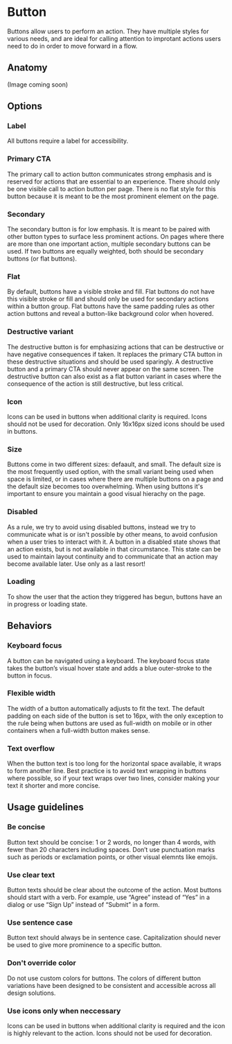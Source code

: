 # Button

Buttons allow users to perform an action. They have multiple styles for various needs, and are ideal for calling attention to improtant actions users need to do in order to move forward in a flow.

## Anatomy

(Image coming soon)

## Options

### Label

All buttons require a label for accessibility.

### Primary CTA

The primary call to action button communicates strong emphasis and is reserved for actions that are essential to an experience. There should only be one visible call to action button per page. There is no flat style for this button because it is meant to be the most prominent element on the page.

### Secondary

The secondary button is for low emphasis. It is meant to be paired with other button types to surface less prominent actions. On pages where there are more than one important action, multiple secondary buttons can be used. If two buttons are equally weighted, both should be secondary buttons (or flat buttons).

### Flat

By default, buttons have a visible stroke and fill. Flat buttons do not have this visible stroke or fill and should only be used for secondary actions within a button group. Flat buttons have the same padding rules as other action buttons and reveal a button-like background color when hovered.

### Destructive variant

The destructive button is for emphasizing actions that can be destructive or have negative consequences if taken. It replaces the primary CTA button in these destructive situations and should be used sparingly. A destructive button and a primary CTA should never appear on the same screen. The destructive button can also exist as a flat button variant in cases where the consequence of the action is still destructive, but less critical.

### Icon

Icons can be used in buttons when additional clarity is required. Icons should not be used for decoration. Only 16x16px sized icons should be used in buttons.

### Size

Buttons come in two different sizes: defaault, and small. The default size is the most frequently used option, with the small variant being used when space is limited, or in cases where there are multiple buttons on a page and the default size becomes too overwhelming. When using buttons it's important to ensure you maintain a good visual hierachy on the page.

### Disabled

As a rule, we try to avoid using disabled buttons, instead we try to communicate what is or isn't possible by other means, to avoid confusion when a user tries to interact with it. A button in a disabled state shows that an action exists, but is not available in that circumstance. This state can be used to maintain layout continuity and to communicate that an action may become available later. Use only as a last resort!

### Loading

To show the user that the action they triggered has begun, buttons have an in progress or loading state.

## Behaviors

### Keyboard focus

A button can be navigated using a keyboard. The keyboard focus state takes the button’s visual hover state and adds a blue outer-stroke to the button in focus.

### Flexible width

The width of a button automatically adjusts to fit the text. The default padding on each side of the button is set to 16px, with the only exception to the rule being when buttons are used as full-width on mobile or in other containers when a full-width button makes sense.

### Text overflow

When the button text is too long for the horizontal space available, it wraps to form another line. Best practice is to avoid text wrapping in buttons where possible, so if your text wraps over two lines, consider making your text it shorter and more concise.

## Usage guidelines

### Be concise

Button text should be concise: 1 or 2 words, no longer than 4 words, with fewer than 20 characters including spaces. Don’t use punctuation marks such as periods or exclamation points, or other visual elemnts like emojis.

### Use clear text

Button texts should be clear about the outcome of the action. Most buttons should start with a verb. For example, use “Agree” instead of “Yes” in a dialog or use “Sign Up” instead of “Submit” in a form.

### Use sentence case

Button text should always be in sentence case. Capitalization should never be used to give more prominence to a specific button.

### Don't override color

Do not use custom colors for buttons. The colors of different button variations have been designed to be consistent and accessible across all design solutions.

### Use icons only when neccessary

Icons can be used in buttons when additional clarity is required and the icon is highly relevant to the action. Icons should not be used for decoration.
